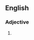 {{also|creditworthy}}

==English==

===Adjective===
{{en-adj}}
# {{alternative spelling of|creditworthy|lang=en}}